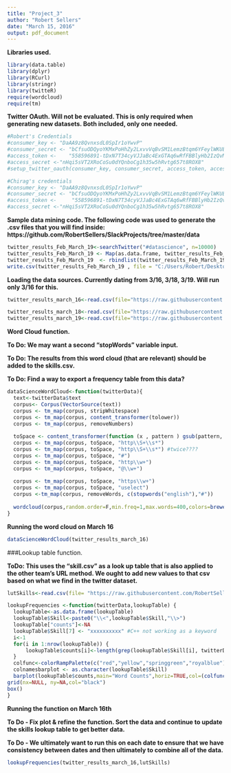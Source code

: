 ```yaml
---
title: "Project_3"
author: "Robert Sellers"
date: "March 15, 2016"
output: pdf_document
---
```


**Libraries used.** 

```r
library(data.table)
library(dplyr)
library(RCurl)
library(stringr)
library(twitteR)
require(wordcloud)
require(tm)
```

**Twitter OAuth. Will not be evaluated. This is only required when generating new datasets. Both included, only one needed.** 

```r
#Robert's Credentials
#consumer_key <- "DaAA9z8QvnxsdL0SpIr1oYwvP"
#consumer_secret <- "bCfsuODQyoYKMxPoHhZy2LxvvVqBvSM1LemzBtqm6YFeylWKUE"
#access_token <- 	"558596891-tDxN7T34cyVJJaBc4ExGTAq6wRfFBBlyHb2IzQvM"
#access_secret <-"nHqi5sVT2XRoCoSu0dYQnboCg1h35w5hRvtg657t8ROX8"
#setup_twitter_oauth(consumer_key, consumer_secret, access_token, access_secret)

#Chirag's credentials
#consumer_key <- "DaAA9z8QvnxsdL0SpIr1oYwvP"
#consumer_secret <- "bCfsuODQyoYKMxPoHhZy2LxvvVqBvSM1LemzBtqm6YFeylWKUE"
#access_token <-     "558596891-tDxN7T34cyVJJaBc4ExGTAq6wRfFBBlyHb2IzQvM"
#access_secret <-"nHqi5sVT2XRoCoSu0dYQnboCg1h35w5hRvtg657t8ROX8"
```

**Sample data mining code. The following code was used to generate the .csv files that you will find inside: https://github.com/RobertSellers/SlackProjects/tree/master/data**

```r
twitter_results_Feb_March_19<-searchTwitter("#datascience", n=10000)
twitter_results_Feb_March_19 <- Map(as.data.frame, twitter_results_Feb_March_19 )
twitter_results_Feb_March_19  <- rbindlist(twitter_results_Feb_March_19  )
write.csv(twitter_results_Feb_March_19 , file = "C:/Users/Robert/Desktop/CUNY/GitHub/R/data/twitter_results_Feb_March_19.csv")
```

**Loading the data sources.  Currently dating from 3/16, 3/18, 3/19.  Will run only 3/16 for this.**

```r
twitter_results_march_16<-read.csv(file="https://raw.githubusercontent.com/RobertSellers/SlackProjects/master/data/twitter_results_March_16.csv", header=TRUE, sep=",")
```
```r
twitter_results_march_18<-read.csv(file="https://raw.githubusercontent.com/RobertSellers/SlackProjects/master/data/twitter_results_March_18.csv", header=TRUE, sep=",")
twitter_results_march_19<-read.csv(file="https://raw.githubusercontent.com/RobertSellers/SlackProjects/master/data/twitter_results_March_19.csv", header=TRUE, sep=",")
```


**Word Cloud function.**

**To Do: We may want a second "stopWords" variable input.** 

**To Do: The results from this word cloud (that are relevant) should be added to the skills.csv.**  

**To Do: Find a way to export a frequency table from this data?** 

```r
dataScienceWordCloud<-function(twitterData){
  text<-twitterData$text
  corpus<- Corpus(VectorSource(text))
  corpus <- tm_map(corpus, stripWhitespace)
  corpus <- tm_map(corpus, content_transformer(tolower))
  corpus <- tm_map(corpus, removeNumbers)
  
  toSpace <- content_transformer(function (x , pattern ) gsub(pattern, " ", x))
  corpus <- tm_map(corpus, toSpace, "http\\S+\\s*")
  corpus <- tm_map(corpus, toSpace, "http\\S+\\s*") #twice????
  corpus <- tm_map(corpus, toSpace, "#")
  corpus <- tm_map(corpus, toSpace, "http\\w+")
  corpus <- tm_map(corpus, toSpace, "@\\w+")
  
  corpus <- tm_map(corpus, toSpace, "https\\w+")
  corpus <- tm_map(corpus, toSpace, "uselect")
  corpus <-tm_map(corpus, removeWords, c(stopwords("english"),"#"))
  
  wordcloud(corpus,random.order=F,min.freq=1,max.words=400,colors=brewer.pal(8, "Dark2"))
}
```

**Running the word cloud on March 16**

```r
dataScienceWordCloud(twitter_results_march_16)
```


###Lookup table function.  

**ToDo: This uses the "skill.csv" as a look up table that is also applied to the other team's URL method. We ought to add new values to that csv based on what we find in the twitter dataset.**


```r

lutSkills<-read.csv(file= "https://raw.githubusercontent.com/RobertSellers/SlackProjects/master/data/skills.csv", header=TRUE, sep=",") 

lookupFrequencies <-function(twitterData,lookupTable) {
  lookupTable<-as.data.frame(lookupTable)
  lookupTable$Skill<-paste0("\\<",lookupTable$Skill,"\\>")
  lookupTable["counts"]<-NA
  lookupTable$Skill[7] <- "xxxxxxxxxx" #C++ not working as a keyword
  i<-1
  for(i in 1:nrow(lookupTable)) {
      lookupTable$counts[i]<-length(grep(lookupTable$Skill[i], twitterData$text))
  }
  colfunc<-colorRampPalette(c("red","yellow","springgreen","royalblue"))
  colnamesbarplot <- as.character(lookupTable$Skill)
  barplot(lookupTable$counts,main="Word Counts",horiz=TRUE,col=(colfunc(50)),axes=TRUE, names.arg=colnamesbarplot, cex.names=0.5, las=1, xlim=c(0,30))
grid(nx=NULL, ny=NA,col="black")
box()
}
```

**Running the function on March 16th**

**To Do - Fix plot & refine the function. Sort the data and continue to update the skills lookup table to get better data.**

**To Do - We ultimately want to run this on each date to ensure that we have consistency between dates and then ultimately to combine all of the data.**

```r
lookupFrequencies(twitter_results_march_16,lutSkills)
```
